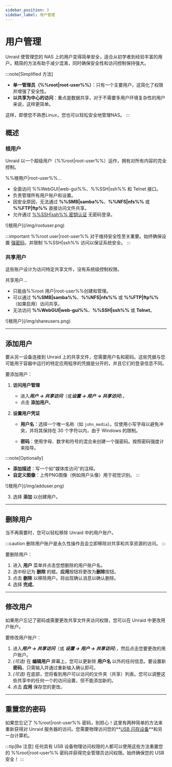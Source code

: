 ```yaml
---
sidebar_position: 3
sidebar_label: 用户管理
---
```



# 用户管理

Unraid 使管理您的 NAS 上的用户变得简单安全，适合从初学者到经验丰富的用户。精简的方法有助于减少混淆，同时确保安全性和访问控制保持强大。

:::note[Simplified 方法]

- **单一管理员（%%root|root-user%%）**：只有一个主要用户，这简化了权限并增强了安全性。
- **以共享为中心的访问**：重点是数据共享，对于不需要多用户环境复杂性的用户来说，这样更简单。

这样，即使您不熟悉Linux，您也可以轻松安全地管理NAS。
:::

## 概述

### 根用户

Unraid 以一个超级用户（%%root|root-user%%）运作，拥有对所有内容的完全控制。

%%根用户|root-user%%...

- 全面访问 %%WebGUI|web-gui%%、%%SSH|ssh%% 和 Telnet 接口。
- 负责管理所有用户账户和设置。
- 因安全原因，无法通过 **%%SMB|samba%%**、**%%NFS|nfs%%** 或 **%%FTP|ftp%%** 直接访问文件共享。
- 允许通过 [%%SSH|ssh%% 密钥认证](../../system-administration/advanced-tools/command-line-interface.mdx#accessing-the-terminal) 无密码登录。

<div style={{ margin: 'auto', maxWidth: '359px', display: 'flex', flexDirection: 'column', alignItems: 'center' }}>
  ![根用户](/img/rootuser.png)
</div>

:::important
%%root user|root-user%% 对于维持安全性至关重要。始终确保设置 [强密码](./security-fundamentals.mdx#set-a-strong-root-password)，并限制 %%SSH|ssh%% 访问以保证系统安全。
:::

### 共享用户

这些账户设计为访问特定共享文件，没有系统级控制权限。

共享用户...

- 只能由%%root 用户|root-user%%创建和管理。
- 可以通过 **%%SMB|samba%%**、**%%NFS|nfs%%** 或 **%%FTP|ftp%%**（如果启用）访问共享。
- 无法访问 **%%WebGUI|web-gui%%**、**%%SSH|ssh%%** 或 **Telnet**。

<div style={{ margin: 'auto', maxWidth: '359px', display: 'flex', flexDirection: 'column', alignItems: 'center' }}>
  ![根用户](/img/shareusers.png)
</div>

---

## 添加用户

要从另一设备连接到 Unraid 上的共享文件，您需要用户名和密码。这些凭据与您可能用于容器中运行的特定应用程序的凭据是分开的，并且它们的登录信息不同。

要添加用户：

1. **访问用户管理**
   - 进入***用户 → 共享访问***（或***设置 → 用户 → 共享访问***）。
   - 点击 **添加用户**。

2. **设置用户凭证**
   - **用户名**：选择一个唯一名称（如 `john_media`）。仅使用小写字母以避免冲突，并将其保持在 30 个字符以内，由于 Windows 的限制。

   - **密码**：使用字母、数字和符号的混合来创建一个强密码。按照密码强度计来指导。

:::note\[Optionally]

- **添加描述**：写一个如"媒体库访问"的注释。
- **自定义图像**：上传PNG图像（例如用户头像）用于视觉识别。
  :::

<div style={{ margin: 'auto', maxWidth: '359px', display: 'flex', flexDirection: 'column', alignItems: 'center' }}>
  ![根用户](/img/adduser.png)
</div>

3. 选择 **添加** 以创建用户。

---

## 删除用户

当不再需要时，您可以轻松移除 Unraid 中的用户账户。

:::caution
删除用户账户是永久性操作且会立即移除对共享和共享资源的访问。
:::

要删除用户：

1. 进入 **用户** 菜单并点击您想删除的用户账户名。
2. 选中标记为 **删除** 的框。**应用**按钮将更改为**删除**按钮。
3. 点击 **删除** 以移除用户。将出现确认消息以确认删除。
4. 选择 **完成**。

---

## 修改用户

如果用户忘记了密码或需要更改共享文件夹访问权限，您可以在 Unraid 中更改用户账户。

要修改用户账户：

1. 进入***用户 → 共享访问***（或 ***设置 → 用户 → 共享访问***），然后点击您要更改的用户账户。
2. *(可选)* 在 **编辑用户** 屏幕上，您可以更新除 **用户名** 以外的任何信息。要设置新**密码**，只需输入并通过重新输入确认即可。
3. *(可选)* 在底部，您将看到用户可以访问的文件夹（共享）列表。您可以调整这些共享中的任何一个的访问设置，但不能添加新的。
4. 点击 **应用** 保存您的更改。

---

## 重置您的密码

如果您忘记了 %%root|root-user%% 密码，别担心！这里有两种简单的方法来重新获得对 Unraid 服务器的访问。您需要物理访问您的\*\*[USB 闪存设备](../../system-administration/maintain-and-update/changing-the-flash-device.mdx)\*\*和另一台计算机。

<Tabs>
  <TabItem value="基础" label="基础" default>
    <ResetPasswordBasic />
  </TabItem>

  <TabItem value="高级" label="高级">
    <ResetPasswordAdvanced />
  </TabItem>
</Tabs>

:::tip[Be 注意]
任何具有 USB 设备物理访问权限的人都可以使用这些方法重置您的 %%root|root-user%% 密码并获得完全管理员访问权限。始终确保您的 USB 安全！
:::
